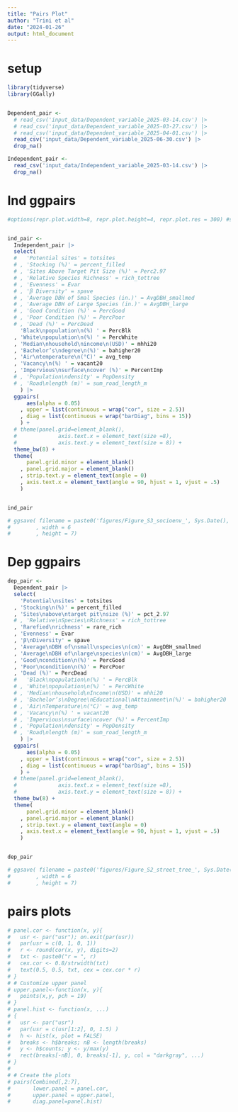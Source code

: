 ```yaml
---
title: "Pairs Plot"
author: "Trini et al"
date: "2024-01-26"
output: html_document
---
```


# setup
```r
library(tidyverse)
library(GGally)


Dependent_pair <- 
  # read_csv('input_data/Dependent_variable_2025-03-14.csv') |> 
  # read_csv('input_data/Dependent_variable_2025-03-27.csv') |>
  # read_csv('input_data/Dependent_variable_2025-04-01.csv') |> 
  read_csv('input_data/Dependent_variable_2025-06-30.csv') |> 
  drop_na()

Independent_pair <- 
  read_csv('input_data/Independent_variable_2025-03-14.csv') |>  
  drop_na()

```

# Ind ggpairs
```r
#options(repr.plot.width=8, repr.plot.height=4, repr.plot.res = 300) #set resolution


ind_pair <- 
  Independent_pair |> 
  select(
  #   'Potential sites' = totsites
  # , 'Stocking (%)' = percent_filled
  # , 'Sites Above Target Pit Size (%)' = Perc2.97
  # , 'Relative Species Richness' = rich_tottree
  # , 'Evenness' = Evar
  # , 'β Diversity' = spave
  # , 'Average DBH of Smal Species (in.)' = AvgDBH_smallmed
  # , 'Average DBH of Large Species (in.)' = AvgDBH_large
  # , 'Good Condition (%)' = PercGood
  # , 'Poor Condition (%)' = PercPoor
  # , 'Dead (%)' = PercDead
    'Black\npopulation\n(%) ' = PercBlk
  , 'White\npopulation\n(%) ' = PercWhite
  , 'Median\nhousehold\nincome\n(USD)' = mhhi20
  , 'Bachelor’s\ndegree\n(%)' = bahigher20
  , 'Air\ntemperature\n(°C)' = avg_temp
  , 'Vacancy\n(%) ' = vacant20
  , 'Impervious\nsurface\ncover (%)' = PercentImp
  # , 'Population\ndensity' = PopDensity
  # , 'Road\nlength (m)' = sum_road_length_m
    ) |> 
  ggpairs(
      aes(alpha = 0.05)
    , upper = list(continuous = wrap("cor", size = 2.5))
    , diag = list(continuous = wrap("barDiag", bins = 15))
    ) +
  # theme(panel.grid=element_blank(),
  #             axis.text.x = element_text(size =8),
  #             axis.text.y = element_text(size = 8)) +
  theme_bw(8) + 
  theme(
      panel.grid.minor = element_blank()
    , panel.grid.major = element_blank()
    , strip.text.y = element_text(angle = 0)
    , axis.text.x = element_text(angle = 90, hjust = 1, vjust = .5)
    )


ind_pair

# ggsave( filename = paste0('figures/Figure_S3_socioenv_', Sys.Date(), '.png')
#        , width = 6
#        , height = 7)

```

# Dep ggpairs
```r

dep_pair <- 
  Dependent_pair |> 
  select(
    'Potential\nsites' = totsites
  , 'Stocking\n(%)' = percent_filled
  , 'Sites\nabove\ntarget pit\nsize (%)' = pct_2.97
  # , 'Relative\nSpecies\nRichness' = rich_tottree
  , 'Rarefied\nrichness' = rare_rich
  , 'Evenness' = Evar
  , 'β\nDiversity' = spave
  , 'Average\nDBH of\nsmall\nspecies\n(cm)' = AvgDBH_smallmed
  , 'Average\nDBH of\nlarge\nspecies\n(cm)' = AvgDBH_large
  , 'Good\ncondition\n(%)' = PercGood
  , 'Poor\ncondition\n(%)' = PercPoor
  , 'Dead (%)' = PercDead
  #   'Black\npopulation\n(%) ' = PercBlk
  # , 'White\npopulation\n(%) ' = PercWhite
  # , 'Median\nhousehold\nIncome\n(USD)' = mhhi20
  # , 'Bachelor’s\nDegree\nEducational\nAttainment\n(%)' = bahigher20
  # , 'Air\nTemperature\n(°C)' = avg_temp
  # , 'Vacancy\n(%) ' = vacant20
  # , 'Impervious\nsurface\ncover (%)' = PercentImp
  # , 'Population\ndensity' = PopDensity
  # , 'Road\nlength (m)' = sum_road_length_m
    ) |> 
  ggpairs(
      aes(alpha = 0.05)
    , upper = list(continuous = wrap("cor", size = 2.5))
    , diag = list(continuous = wrap("barDiag", bins = 15))
    ) +
  # theme(panel.grid=element_blank(),
  #             axis.text.x = element_text(size =8),
  #             axis.text.y = element_text(size = 8)) +
  theme_bw(8) + 
  theme(
      panel.grid.minor = element_blank()
    , panel.grid.major = element_blank()
    , strip.text.y = element_text(angle = 0)
    , axis.text.x = element_text(angle = 90, hjust = 1, vjust = .5)
    )


dep_pair

# ggsave( filename = paste0('figures/Figure_S2_street_tree_', Sys.Date(), '.png')
#        , width = 6
#        , height = 7)
```

# pairs plots
```r

# panel.cor <- function(x, y){
#   usr <- par("usr"); on.exit(par(usr))
#   par(usr = c(0, 1, 0, 1))
#   r <- round(cor(x, y), digits=2)
#   txt <- paste0("r = ", r)
#   cex.cor <- 0.8/strwidth(txt)
#   text(0.5, 0.5, txt, cex = cex.cor * r)
# }
# # Customize upper panel
# upper.panel<-function(x, y){
#   points(x,y, pch = 19)
# }
# panel.hist <- function(x, ...)
# {
#   usr <- par("usr")
#   par(usr = c(usr[1:2], 0, 1.5) )
#   h <- hist(x, plot = FALSE)
#   breaks <- h$breaks; nB <- length(breaks)
#   y <- h$counts; y <- y/max(y)
#   rect(breaks[-nB], 0, breaks[-1], y, col = "darkgray", ...)
# }
# 
# # Create the plots
# pairs(Combined[,2:7], 
#       lower.panel = panel.cor,
#       upper.panel = upper.panel,
#       diag.panel=panel.hist)

```


